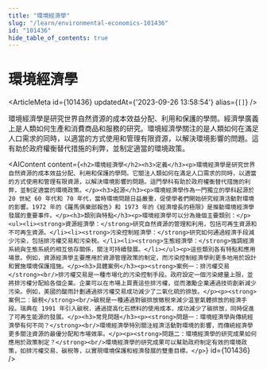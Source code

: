 ```yaml
---
title: "環境經濟學"
slug: "/learn/environmental-economics-101436"
id: "101436"
hide_table_of_contents: true
---
```



# 環境經濟學

<ArticleMeta id={101436} updatedAt={'2023-09-26 13:58:54'} alias={`[]`} />
<div className='border-solid border-b border-t-0 my-4 border-[var(--ifm-color-gray-300)]' />

環境經濟學是研究世界自然資源的成本效益分配、利用和保護的學問。經濟學廣義上是人類如何生產和消費商品和服務的研究。環境經濟學關注的是人類如何在滿足人口需求的同時，以適當的方式使用和管理有限資源，以解決環境影響的問題。這有助於政府權衡替代措施的利弊，並制定適當的環境政策。

<AIContent content={`<h2>環境經濟學</h2><h3>定義</h3><p>環境經濟學是研究世界自然資源的成本效益分配、利用和保護的學問。它關注人類如何在滿足人口需求的同時，以適當的方式使用和管理有限資源，以解決環境影響的問題。這門學科有助於政府權衡替代措施的利弊，並制定適當的環境政策。</p><h3>起源</h3><p>環境經濟學作為一門獨立的學科起源於 20 世紀 60 年代和 70 年代，當時環境問題日益嚴重，促使學者們開始研究經濟活動對環境的影響。1972 年的《羅馬俱樂部報告》和 1973 年的《經濟增長的極限》是推動環境經濟學發展的重要事件。</p><h3>類別與特點</h3><p>環境經濟學可以分為幾個主要類別：</p><ul><li><strong>資源經濟學：</strong>研究自然資源的管理和利用，包括可再生資源和不可再生資源。</li><li><strong>污染控制經濟學：</strong>研究如何通過經濟手段減少污染，包括排污權交易和污染税。</li><li><strong>生態經濟學：</strong>強調經濟系統與生態系統的相互依存關係，關注可持續發展。</li></ul><p>這些類別各有特點和應用場景。例如，資源經濟學主要應用於資源管理政策的制定，而污染控制經濟學則更多地用於設計和實施環境保護措施。</p><h3>具體案例</h3><p><strong>案例一：排污權交易</strong><br/>排污權交易是一種市場化的污染控制手段。政府設定一個污染總量上限，並將排污權分配給各個企業。企業可以在市場上買賣這些排污權，從而激勵企業通過技術創新減少污染。例如，美國的酸雨計劃通過排污權交易成功減少了二氧化硫的排放。</p><p><strong>案例二：碳税</strong><br/>碳税是一種通過對碳排放徵税來減少温室氣體排放的經濟手段。瑞典在 1991 年引入碳税，通過提高化石燃料的使用成本，成功減少了碳排放，同時促進了可再生能源的發展。</p><h3>常見問題</h3><p><strong>問題一：環境經濟學與傳統經濟學有何不同？</strong><br/>環境經濟學特別關注經濟活動對環境的影響，而傳統經濟學更多關注資源的最優分配和市場效率。</p><p><strong>問題二：環境經濟學的研究成果如何應用於政策制定？</strong><br/>環境經濟學的研究成果可以幫助政府制定有效的環境政策，如排污權交易、碳税等，以實現環境保護和經濟發展的雙重目標。</p>`} id={101436} />
